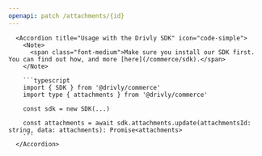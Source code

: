 ```yaml
---
openapi: patch /attachments/{id}
---
```


      <Accordion title="Usage with the Drivly SDK" icon="code-simple">
        <Note>
          <span class="font-medium">Make sure you install our SDK first. You can find out how, and more [here](/commerce/sdk).</span>
        </Note>

        ```typescript
        import { SDK } from '@drivly/commerce'
        import type { attachments } from '@drivly/commerce'

        const sdk = new SDK(...)

        const attachments = await sdk.attachments.update(attachmentsId: string, data: attachments): Promise<attachments>
        ```
      </Accordion>
